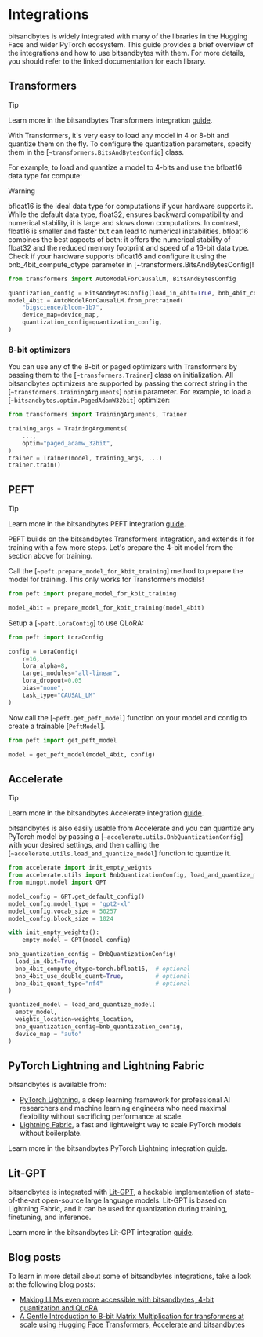 # Integrations

bitsandbytes is widely integrated with many of the libraries in the Hugging Face and wider PyTorch ecosystem. This guide provides a brief overview of the integrations and how to use bitsandbytes with them. For more details, you should refer to the linked documentation for each library.

## Transformers

> [!TIP]
> Learn more in the bitsandbytes Transformers integration [guide](https://huggingface.co/docs/transformers/quantization#bitsandbytes).

With Transformers, it's very easy to load any model in 4 or 8-bit and quantize them on the fly. To configure the quantization parameters, specify them in the [`~transformers.BitsAndBytesConfig`] class.

For example, to load and quantize a model to 4-bits and use the bfloat16 data type for compute:

> [!WARNING]
> bfloat16 is the ideal data type for computations if your hardware supports it. While the default data type, float32, ensures backward compatibility and numerical stability, it is large and slows down computations. In contrast, float16 is smaller and faster but can lead to numerical instabilities. bfloat16 combines the best aspects of both: it offers the numerical stability of float32 and the reduced memory footprint and speed of a 16-bit data type. Check if your hardware supports bfloat16 and configure it using the bnb_4bit_compute_dtype parameter in [~transformers.BitsAndBytesConfig]!

```py
from transformers import AutoModelForCausalLM, BitsAndBytesConfig

quantization_config = BitsAndBytesConfig(load_in_4bit=True, bnb_4bit_compute_dtype=torch.bfloat16)
model_4bit = AutoModelForCausalLM.from_pretrained(
    "bigscience/bloom-1b7",
    device_map=device_map,
    quantization_config=quantization_config,
)
```

### 8-bit optimizers

You can use any of the 8-bit or paged optimizers with Transformers by passing them to the [`~transformers.Trainer`] class on initialization. All bitsandbytes optimizers are supported by passing the correct string in the [`~transformers.TrainingArguments`] `optim` parameter. For example, to load a [`~bitsandbytes.optim.PagedAdamW32bit`] optimizer:

```py
from transformers import TrainingArguments, Trainer

training_args = TrainingArguments(
    ...,
    optim="paged_adamw_32bit",
)
trainer = Trainer(model, training_args, ...)
trainer.train()
```

## PEFT

> [!TIP]
> Learn more in the bitsandbytes PEFT integration [guide](https://huggingface.co/docs/peft/developer_guides/quantization#quantization).

PEFT builds on the bitsandbytes Transformers integration, and extends it for training with a few more steps. Let's prepare the 4-bit model from the section above for training.

Call the [`~peft.prepare_model_for_kbit_training`] method to prepare the model for training. This only works for Transformers models!

```py
from peft import prepare_model_for_kbit_training

model_4bit = prepare_model_for_kbit_training(model_4bit)
```

Setup a [`~peft.LoraConfig`] to use QLoRA:

```py
from peft import LoraConfig

config = LoraConfig(
    r=16,
    lora_alpha=8,
    target_modules="all-linear",
    lora_dropout=0.05
    bias="none",
    task_type="CAUSAL_LM"
)
```

Now call the [`~peft.get_peft_model`] function on your model and config to create a trainable [`PeftModel`].

```py
from peft import get_peft_model

model = get_peft_model(model_4bit, config)
```

## Accelerate

> [!TIP]
> Learn more in the bitsandbytes Accelerate integration [guide](https://huggingface.co/docs/accelerate/usage_guides/quantization).

bitsandbytes is also easily usable from Accelerate and you can quantize any PyTorch model by passing a [`~accelerate.utils.BnbQuantizationConfig`] with your desired settings, and then calling the [`~accelerate.utils.load_and_quantize_model`] function to quantize it.

```py
from accelerate import init_empty_weights
from accelerate.utils import BnbQuantizationConfig, load_and_quantize_model
from mingpt.model import GPT

model_config = GPT.get_default_config()
model_config.model_type = 'gpt2-xl'
model_config.vocab_size = 50257
model_config.block_size = 1024

with init_empty_weights():
    empty_model = GPT(model_config)

bnb_quantization_config = BnbQuantizationConfig(
  load_in_4bit=True,
  bnb_4bit_compute_dtype=torch.bfloat16,  # optional
  bnb_4bit_use_double_quant=True,         # optional
  bnb_4bit_quant_type="nf4"               # optional
)

quantized_model = load_and_quantize_model(
  empty_model,
  weights_location=weights_location,
  bnb_quantization_config=bnb_quantization_config,
  device_map = "auto"
)
```

## PyTorch Lightning and Lightning Fabric

bitsandbytes is available from:

- [PyTorch Lightning](https://lightning.ai/docs/pytorch/stable/), a deep learning framework for professional AI researchers and machine learning engineers who need maximal flexibility without sacrificing performance at scale.
- [Lightning Fabric](https://lightning.ai/docs/fabric/stable/), a fast and lightweight way to scale PyTorch models without boilerplate.

Learn more in the bitsandbytes PyTorch Lightning integration [guide](https://lightning.ai/docs/pytorch/stable/common/precision_intermediate.html#quantization-via-bitsandbytes).


## Lit-GPT

bitsandbytes is integrated with [Lit-GPT](https://github.com/Lightning-AI/lit-gpt), a hackable implementation of state-of-the-art open-source large language models. Lit-GPT is based on Lightning Fabric, and it can be used for quantization during training, finetuning, and inference.

Learn more in the bitsandbytes Lit-GPT integration [guide](https://github.com/Lightning-AI/lit-gpt/blob/main/tutorials/quantize.md).

## Blog posts

To learn in more detail about some of bitsandbytes integrations, take a look at the following blog posts:

- [Making LLMs even more accessible with bitsandbytes, 4-bit quantization and QLoRA](https://huggingface.co/blog/4bit-transformers-bitsandbytes)
- [A Gentle Introduction to 8-bit Matrix Multiplication for transformers at scale using Hugging Face Transformers, Accelerate and bitsandbytes](https://huggingface.co/blog/hf-bitsandbytes-integration)
